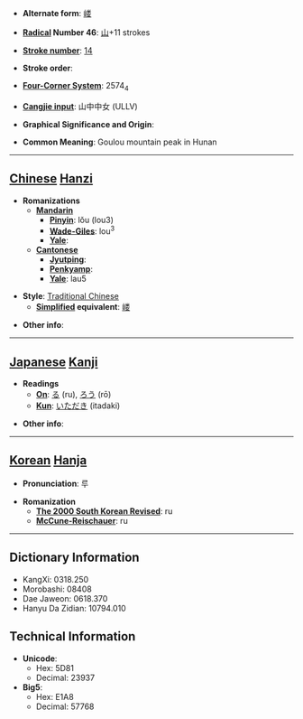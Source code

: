 * '''Alternate form''': [[嵝]]

* '''[[Wiktionary:Chinese radical index| Radical]] Number 46''': [[Wiktionary:Chinese radical index 山|山]]+11 strokes

* '''[[Wiktionary:Chinese total strokes index|Stroke number]]''': [[Wiktionary:Chinese total strokes index 14|14]]

* '''Stroke order''': 

* '''[[Wiktionary:Chinese four corner index|Four-Corner System]]''': 2574<sub>4</sub>

* '''[[Wiktionary:Chinese Cangjie index|Cangjie input]]''': 山中中女 (ULLV)

* '''Graphical Significance and Origin''': 

* '''Common Meaning''': Goulou mountain peak in Hunan

----

== [[Chinese]] [[Hanzi]] ==

* '''Romanizations'''
** '''[[Mandarin]]'''
*** '''[[Pinyin]]''': lǒu (lou3)
*** '''[[Wade-Giles]]''': lou<sup>3</sup>
*** '''[[Yale]]''': 
** '''[[Cantonese]]'''
*** '''[[Jyutping]]''':
*** '''[[Penkyamp]]''': 
*** '''[[Yale]]''': lau5

* '''Style''': [[Traditional Chinese]] 
** '''[[Simplified Chinese|Simplified]] equivalent''': [[嵝]]

* '''Other info''': 

----

== [[Japanese]] [[Kanji]] ==

* '''Readings'''
** '''[[On]]''': [[る]] (ru), [[ろう]] (rō)
** '''[[Kun]]''': [[いただき]] (itadaki)

* '''Other info''':  

----

== [[Korean]] [[Hanja]] ==

* '''Pronunciation''': 루

* '''Romanization'''
** '''[[The 2000 South Korean Revised Romanization|The 2000 South Korean Revised]]''': ru
** '''[[McCune-Reischauer]]''': ru

----

== Dictionary Information ==

* KangXi: 0318.250
* Morobashi: 08408
* Dae Jaweon: 0618.370
* Hanyu Da Zidian: 10794.010

== Technical Information ==

* '''Unicode''':
** Hex: 5D81
** Decimal: 23937
* '''Big5''':
** Hex: E1A8
** Decimal: 57768
